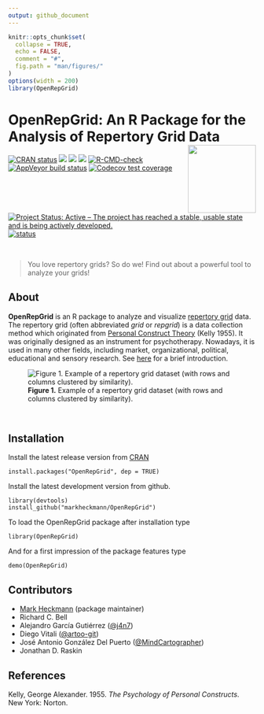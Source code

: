 ```yaml
---
output: github_document
---
```


<!-- README.md is generated from README.Rmd. Please edit that file -->

```r
knitr::opts_chunk$set(
  collapse = TRUE,
  echo = FALSE,
  comment = "#",
  fig.path = "man/figures/"
)
options(width = 200)
library(OpenRepGrid)
```

# OpenRepGrid: An R Package for the Analysis of Repertory Grid Data <a href="https://docu.openrepgrid.org"><img src="man/figures/logo.png" align="right" height="138" /></a>

<!-- badges: start -->
[![CRAN status](https://www.r-pkg.org/badges/version/OpenRepGrid)](https://CRAN.R-project.org/package=OpenRepGrid)
[![](https://cranlogs.r-pkg.org/badges/OpenRepGrid)](https://cran.rstudio.com/web/packages/OpenRepGrid/index.html)
[![](http://cranlogs.r-pkg.org/badges/grand-total/OpenRepGrid)](https://cran.r-project.org/package=OpenRepGrid)
[![](https://img.shields.io/badge/devel-v0.1.15-blue.svg)](https://github.com/markheckmann/OpenRepGrid)
[![R-CMD-check](https://github.com/markheckmann/OpenRepGrid/actions/workflows/R-CMD-check.yaml/badge.svg)](https://github.com/markheckmann/OpenRepGrid/actions/workflows/R-CMD-check.yaml)
[![AppVeyor build status](https://ci.appveyor.com/api/projects/status/github/markheckmann/OpenRepGrid?branch=master&svg=true)](https://ci.appveyor.com/project/markheckmann/OpenRepGrid)
[![Codecov test coverage](https://codecov.io/gh/markheckmann/OpenRepGrid/branch/master/graph/badge.svg)](https://codecov.io/gh/markheckmann/OpenRepGrid?branch=master)
[![Project Status: Active – The project has reached a stable, usable state and is being actively developed.](https://www.repostatus.org/badges/latest/active.svg)](https://www.repostatus.org/#active)
[![status](https://joss.theoj.org/papers/88b1ba29095623f416d9fe944afe5cd8/status.svg)](https://joss.theoj.org/papers/88b1ba29095623f416d9fe944afe5cd8)
<!-- badges: end -->

<br>

> You love repertory grids? So do we! Find out about a powerful tool to analyze your grids!

## About

**OpenRepGrid** is an R package to analyze and visualize [repertory grid](https://en.wikipedia.org/wiki/Repertory_grid)  data. The repertory grid (often abbreviated *grid* or *repgrid*) is a data collection method which originated from [Personal Construct Theory](https://en.wikipedia.org/wiki/Personal_construct_theory) (Kelly 1955). It was originally designed as an instrument for psychotherapy. Nowadays, it is used in many other fields, including market, organizational, political, educational and sensory research. See [here](https://docs.openrepgrid.org/articles/web/intro) for a brief introduction. 

![**Figure 1.** Example of a repertory grid dataset (with rows and columns clustered by similarity).](man/figures/bertin-clustered.png)

<br>

## Installation

Install the latest release version from [CRAN](https://cran.r-project.org/web/packages/OpenRepGrid/index.html)

    install.packages("OpenRepGrid", dep = TRUE)
    
Install the latest development version from github.
    
    library(devtools)
    install_github("markheckmann/OpenRepGrid") 

To load the OpenRepGrid package after installation type

    library(OpenRepGrid) 

And for a first impression of the package features type

    demo(OpenRepGrid)


## Contributors

- [Mark Heckmann](https://markheckmann.de) (package maintainer)
- Richard C. Bell
- Alejandro García Gutiérrez ([\@j4n7](https://github.com/j4n7))
- Diego Vitali ([\@artoo-git](https://github.com/artoo-git))
- José Antonio González Del Puerto ([\@MindCartographer](https://github.com/MindCartographer))
- Jonathan D. Raskin

## References

Kelly, George Alexander. 1955. *The Psychology of Personal Constructs*. New York: Norton.
